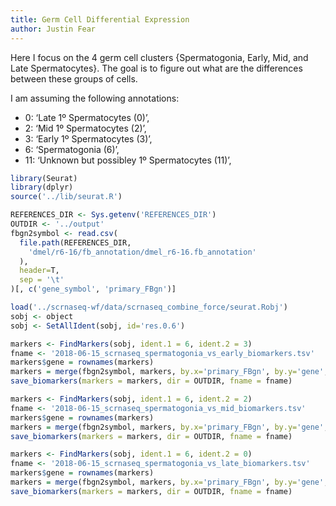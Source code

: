 ```yaml
---
title: Germ Cell Differential Expression
author: Justin Fear
---
```


Here I focus on the 4 germ cell clusters {Spermatogonia, Early, Mid, and Late
Spermatocytes}. The goal is to figure out what are the differences between
these groups of cells.

I am assuming the following annotations:

* 0: 'Late 1º Spermatocytes (0)',
* 2: 'Mid 1º Spermatocytes (2)',
* 3: 'Early 1º Spermatocytes (3)',
* 6: 'Spermatogonia (6)',
* 11: 'Unknown but possibley 1º Spermatocytes (11)',

```r
library(Seurat)
library(dplyr)
source('../lib/seurat.R')

REFERENCES_DIR <- Sys.getenv('REFERENCES_DIR')
OUTDIR <- '../output'
fbgn2symbol <- read.csv(
  file.path(REFERENCES_DIR,
    'dmel/r6-16/fb_annotation/dmel_r6-16.fb_annotation'
  ),
  header=T,
  sep = '\t'
)[, c('gene_symbol', 'primary_FBgn')]
```

```r
load('../scrnaseq-wf/data/scrnaseq_combine_force/seurat.Robj')
sobj <- object
sobj <- SetAllIdent(sobj, id='res.0.6')
```

```r
markers <- FindMarkers(sobj, ident.1 = 6, ident.2 = 3)
fname <- '2018-06-15_scrnaseq_spermatogonia_vs_early_biomarkers.tsv'
markers$gene = rownames(markers)
markers = merge(fbgn2symbol, markers, by.x='primary_FBgn', by.y='gene', all.y=T)
save_biomarkers(markers = markers, dir = OUTDIR, fname = fname)
```

```r
markers <- FindMarkers(sobj, ident.1 = 6, ident.2 = 2)
fname <- '2018-06-15_scrnaseq_spermatogonia_vs_mid_biomarkers.tsv'
markers$gene = rownames(markers)
markers = merge(fbgn2symbol, markers, by.x='primary_FBgn', by.y='gene', all.y=T)
save_biomarkers(markers = markers, dir = OUTDIR, fname = fname)
```

```r
markers <- FindMarkers(sobj, ident.1 = 6, ident.2 = 0)
fname <- '2018-06-15_scrnaseq_spermatogonia_vs_late_biomarkers.tsv'
markers$gene = rownames(markers)
markers = merge(fbgn2symbol, markers, by.x='primary_FBgn', by.y='gene', all.y=T)
save_biomarkers(markers = markers, dir = OUTDIR, fname = fname)
```

